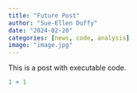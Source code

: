 ```yaml
---
title: "Future Post"
author: "Sue-Ellen Duffy"
date: "2024-02-20"
categories: [news, code, analysis]
image: "image.jpg"
---
```


This is a post with executable code.

```r
1 + 1
```
